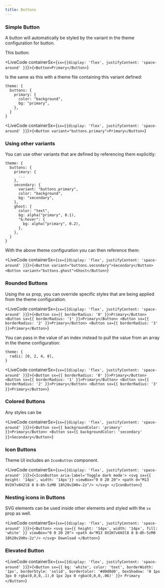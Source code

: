 ```yaml
---
title: Buttons
---
```



### Simple Button

A button will automatically be styled by the variant in the theme configuration for button.

This button: 

<LiveCode containerSx={`sx={{display: 'flex', justifyContent: 'space-around' }}`}>{`<Button>Primary</Button>`}</LiveCode>

Is the same as this with a theme file containing this variant defined:

```
theme: {
  buttons: {
    primary: {
      color: "background",
      bg: "primary",
    },
  }
}
```

<LiveCode containerSx={`sx={{display: 'flex', justifyContent: 'space-around' }}`}>{`<Button variant="buttons.primary">Primary</Button>`}</LiveCode>

### Using other variants

You can use other variants that are defined by referencing them explicitly:

```
theme: {
  buttons: {
    primary: {
      ...
    },
    secondary: {
      variant: "buttons.primary",
      color: "background",
      bg: "secondary",
    },
    ghost: {
      color: "text",
      bg: alpha("primary", 0.1),
      "&:hover": {
        bg: alpha("primary", 0.2),
      },
    },
  }
}
```

With the above theme configuration you can then reference them:

<LiveCode containerSx={`sx={{display: 'flex', justifyContent: 'space-around' }}`}>{`<Button variant="buttons.secondary">Secondary</Button>
<Button variant="buttons.ghost">Ghost</Button>`}</LiveCode>

### Rounded Buttons

Using the sx prop, you can override specific styles that are being applied from the theme configuration.

<LiveCode containerSx={`sx={{display: 'flex', justifyContent: 'space-around' }}`}>{`<Button sx={{ borderRadius: '0' }}>Primary</Button>
<Button sx={{ borderRadius: '1' }}>Primary</Button>
<Button sx={{ borderRadius: '2' }}>Primary</Button>
<Button sx={{ borderRadius: '3' }}>Primary</Button>`}</LiveCode>

You can pass in the value of an index instead to pull the value from an array in the theme configuration:

```
theme: {
  radii: [0, 2, 4, 8],
}
```

<LiveCode containerSx={`sx={{display: 'flex', justifyContent: 'space-around' }}`}>{`<Button sx={{ borderRadius: '0' }}>Primary</Button>
<Button sx={{ borderRadius: '1' }}>Primary</Button>
<Button sx={{ borderRadius: '2' }}>Primary</Button>
<Button sx={{ borderRadius: '3' }}>Primary</Button>`}</LiveCode>

### Colored Buttons

Any styles can be 

<LiveCode containerSx={`sx={{display: 'flex', justifyContent: 'space-around' }}`}>{`<Button sx={{ backgroundColor: 'primary' }}>Primary</Button>
<Button sx={{ backgroundColor: 'secondary' }}>Secondary</Button>`}</LiveCode>

### Icon Buttons

Theme UI includes an `IconButton` component.

<LiveCode containerSx={`sx={{display: 'flex', justifyContent: 'space-around' }}`}>{`<IconButton
  aria-label='Toggle dark mode'>
  <svg sx={{ height: '14px', width: '14px'}} viewBox="0 0 20 20">
    <path d="M13 8V2H7v6H2l8 8 8-8h-5zM0 18h20v2H0v-2z"/>
  </svg>
</IconButton>`}</LiveCode>

### Nesting icons in Buttons

SVG elements can be used inside other elements and styled with the `sx` prop as well.

<LiveCode containerSx={`sx={{display: 'flex', justifyContent: 'space-around' }}`}>{`<Button>
  <svg sx={{ height: '14px', width: '14px', fill: 'white' }} viewBox="0 0 20 20">
    <path d="M13 8V2H7v6H2l8 8 8-8h-5zM0 18h20v2H0v-2z"/>
  </svg>
  Download
</Button>`}</LiveCode>

### Elevated Button

<LiveCode containerSx={`sx={{display: 'flex', justifyContent: 'space-around' }}`}>{`<Button sx={{ bg: 'white', color: 'text', borderWidth: '1px', borderStyle: 'solid', borderColor: '#d0d0d0', boxShadow: '0 1px 3px 0 rgba(0,0,0,.1),0 1px 2px 0 rgba(0,0,0,.06)' }}>
  Primary
</Button>`}</LiveCode>

